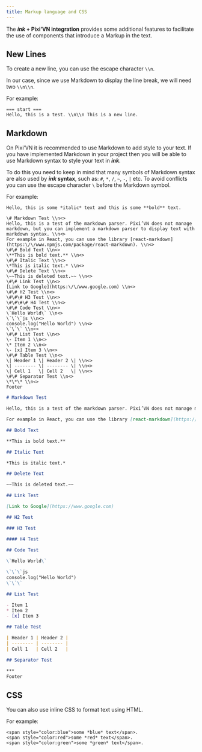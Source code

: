 ```yaml
---
title: Markup language and CSS
---
```



The **_ink_ + Pixi’VN integration** provides some additional features to facilitate the use of components that introduce a <DynamicLink href="/start/markup-markdown">Markup</DynamicLink> in the text.

## New Lines

To create a new line, you can use the escape character `\\n`.

<Callout>

In our case, since we use Markdown to display the line break, we will need two `\\n\\n`.

</Callout>

For example:

```ink title="ink"
=== start ===
Hello, this is a test. \\n\\n This is a new line.
```

<NewLinesExample />

## Markdown

On Pixi’VN it is recommended to use Markdown to add style to your text. If you have <DynamicLink href="/start/markup-markdown">implemented Markdown in your project</DynamicLink> then you will be able to use Markdown syntax to style your text in **_ink_**.

To do this you need to keep in mind that many symbols of Markdown syntax are also used by **_ink_ syntax**, such as: `#`, `*`, `/`, `~`, `-`, `|` etc. To avoid conflicts you can use the escape character `\` before the Markdown symbol.

For example:

```ink title="ink"
Hello, this is some *italic* text and this is some **bold** text.
```

<MarkdownExample />

```ink tab="On ink"
\# Markdown Test \\n<>
Hello, this is a test of the markdown parser. Pixi’VN does not manage markdown, but you can implement a markdown parser to display text with markdown syntax. \\n<>
For example in React, you can use the library [react-markdown](https:\/\/www.npmjs.com/package/react-markdown). \\n<>
\#\# Bold Text \\n<>
\**This is bold text.** \\n<>
\#\# Italic Text \\n<>
\*This is italic text.* \\n<>
\#\# Delete Text \\n<>
\~~This is deleted text.~~ \\n<>
\#\# Link Test \\n<>
[Link to Google](https:\/\/www.google.com) \\n<>
\#\# H2 Test \\n<>
\#\#\# H3 Test \\n<>
\#\#\#\# H4 Test \\n<>
\#\# Code Test \\n<>
\`Hello World\` \\n<>
\`\`\`js \\n<>
console.log("Hello World") \\n<>
\`\`\` \\n<>
\#\# List Test \\n<>
\- Item 1 \\n<>
\* Item 2 \\n<>
\- [x] Item 3 \\n<>
\#\# Table Test \\n<>
\| Header 1 \| Header 2 \| \\n<>
\| -------- \| -------- \| \\n<>
\| Cell 1   \| Cell 2   \| \\n<>
\#\# Separator Test \\n<>
\*\*\* \\n<>
Footer
```

```markdown tab="On Markdown"
# Markdown Test

Hello, this is a test of the markdown parser. Pixi’VN does not manage markdown, but you can implement a markdown parser to display text with markdown syntax.

For example in React, you can use the library [react-markdown](https://www.npmjs.com/package/react-markdown).

## Bold Text

**This is bold text.**

## Italic Text

*This is italic text.*

## Delete Text

~~This is deleted text.~~

## Link Test

[Link to Google](https://www.google.com)

## H2 Test

### H3 Test

#### H4 Test
 
## Code Test

\`Hello World\`

\`\`\`js
console.log("Hello World")
\`\`\`

## List Test

- Item 1
* Item 2
- [x] Item 3

## Table Test

| Header 1 | Header 2 |
| -------- | -------- |
| Cell 1   | Cell 2   |

## Separator Test

***
Footer
```

<Markdown2Example />

## CSS

You can also use inline CSS to format text using HTML.

For example:

```ink title="ink"
<span style="color:blue">some *blue* text</span>.
<span style="color:red">some *red* text</span>.
<span style="color:green">some *green* text</span>.
```

<CSSExample />

